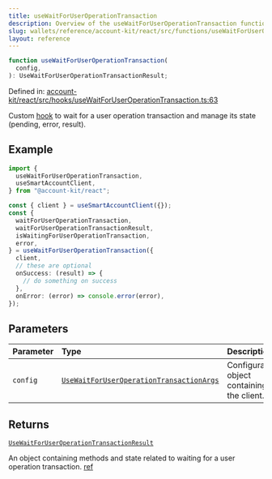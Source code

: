 ```yaml
---
title: useWaitForUserOperationTransaction
description: Overview of the useWaitForUserOperationTransaction function
slug: wallets/reference/account-kit/react/src/functions/useWaitForUserOperationTransaction
layout: reference
---
```


```ts
function useWaitForUserOperationTransaction(
  config,
): UseWaitForUserOperationTransactionResult;
```

Defined in: [account-kit/react/src/hooks/useWaitForUserOperationTransaction.ts:63](https://github.com/alchemyplatform/aa-sdk/blob/923a52171f7246172caf350853843e6680197da9/account-kit/react/src/hooks/useWaitForUserOperationTransaction.ts#L63)

Custom [hook](https://github.com/alchemyplatform/aa-sdk/blob/main/account-kit/react/src/hooks/useWaitForUserOperationTransaction.ts) to wait for a user operation transaction and manage its state (pending, error, result).

## Example

```ts twoslash
import {
  useWaitForUserOperationTransaction,
  useSmartAccountClient,
} from "@account-kit/react";

const { client } = useSmartAccountClient({});
const {
  waitForUserOperationTransaction,
  waitForUserOperationTransactionResult,
  isWaitingForUserOperationTransaction,
  error,
} = useWaitForUserOperationTransaction({
  client,
  // these are optional
  onSuccess: (result) => {
    // do something on success
  },
  onError: (error) => console.error(error),
});
```

## Parameters

| Parameter | Type                                                                                                   | Description                                                                                                                                                                  |
| :-------- | :----------------------------------------------------------------------------------------------------- | :--------------------------------------------------------------------------------------------------------------------------------------------------------------------------- |
| `config`  | [`UseWaitForUserOperationTransactionArgs`](../type-aliases/UseWaitForUserOperationTransactionArgs.mdx) | Configuration object containing the client. [ref](https://github.com/alchemyplatform/aa-sdk/blob/main/account-kit/react/src/hooks/useWaitForUserOperationTransaction.ts#L15) |

## Returns

[`UseWaitForUserOperationTransactionResult`](../type-aliases/UseWaitForUserOperationTransactionResult.mdx)

An object containing methods and state related to waiting for a user operation transaction. [ref](https://github.com/alchemyplatform/aa-sdk/blob/main/account-kit/react/src/hooks/useWaitForUserOperationTransaction.ts#L19)

